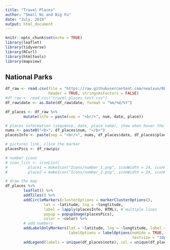 ---
title: "Travel Places"
author: "Small Ni and Big Fu"
date: "July, 2019"
output: html_document
---

```{r setup, include=FALSE}
knitr::opts_chunk$set(echo = TRUE)
library(leaflet)
library(tidyverse)
library(RCurl)
library(htmltools)
library(mapview)
```

## National Parks

```{r read and process data, include=FALSE}
df_raw <- read.csv(file = "https://raw.githubusercontent.com/nealxun/RDataScienceCoursera_Personal/gh-pages/9_DataProduct/Leaflet/travel_places_v3.csv", 
                   header = TRUE, stringsAsFactors = FALSE)
#df_raw <- read_csv("travel_places_test.csv")
df_raw$date <- as.Date(df_raw$date, format = "%m/%d/%Y")

df_places <- df_raw %>%
        mutate(info = paste(sep = "<br/>", num, date, place))

```

```{r maps, echo = FALSE, warning=FALSE, message=FALSE}
# places information (sequence, date, place name), show when hover the mice
nums <- paste0("<b>", df_places$num, "</b>")
placesInfo <- paste(sep = "<br/>", nums, df_places$date, df_places$place)

# pictures link, clice the marker
placesPics <- df_raw$pic

# number icons
# icon_list <- iconList(
#         place1 = makeIcon("Icons/number_1.png", iconWidth = 24, iconHeight = 30),
#         place2 = makeIcon("Icons/number_2.png", iconWidth = 24, iconHeight = 30))

# draw the map
df_places %>% 
        leaflet() %>%
        addTiles() %>%
        addCircleMarkers(clusterOptions = markerClusterOptions(),
                 lat = ~latitude, lng = ~longtitude,
                 label = lapply(placesInfo, HTML), # multiple lines
                 popup = popupImage(placesPics),
                 color = ~color) %>%
        # add numbers
        addLabelOnlyMarkers(lat = ~latitude, lng = ~longtitude, label = ~as.character(num),
                            labelOptions = labelOptions(noHide = TRUE, textOnly = FALSE, 
                                                        textsize = "10px", opacity = 0.8)) %>%
        addLegend(labels = unique(df_places$note), col = unique(df_places$color))
```


